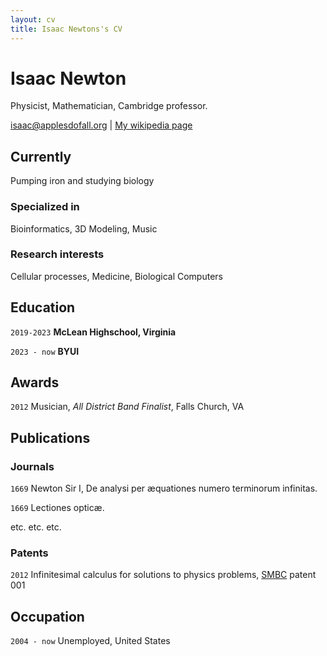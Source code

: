 ```yaml
---
layout: cv
title: Isaac Newtons's CV
---
```

# Isaac Newton
Physicist, Mathematician, Cambridge professor.

<div id="webaddress">
<a href="isaac@applesdofall.org">isaac@applesdofall.org</a>
| <a href="http://en.wikipedia.org/wiki/Isaac_Newton">My wikipedia page</a>
</div>


## Currently

Pumping iron and studying biology

### Specialized in

Bioinformatics, 3D Modeling, Music


### Research interests

Cellular processes, Medicine, Biological Computers 


## Education

`2019-2023`
__McLean Highschool, Virginia__

`2023 - now`
__BYUI__



## Awards

`2012`
Musician, *All District Band Finalist*, Falls Church, VA



## Publications

<!-- A list is also available [online](http://scholar.google.co.uk/citations?user=LTOTl0YAAAAJ) -->

### Journals

`1669`
Newton Sir I, De analysi per æquationes numero terminorum infinitas. 

`1669`
Lectiones opticæ.

etc. etc. etc.

### Patents

`2012`
Infinitesimal calculus for solutions to physics problems, [SMBC](http://www.techdirt.com/articles/20121011/09312820678/if-patents-had-been-around-time-newton.shtml) patent 001


## Occupation

`2004 - now`
Unemployed, United States




<!-- ### Footer

Last updated: May 2013 -->